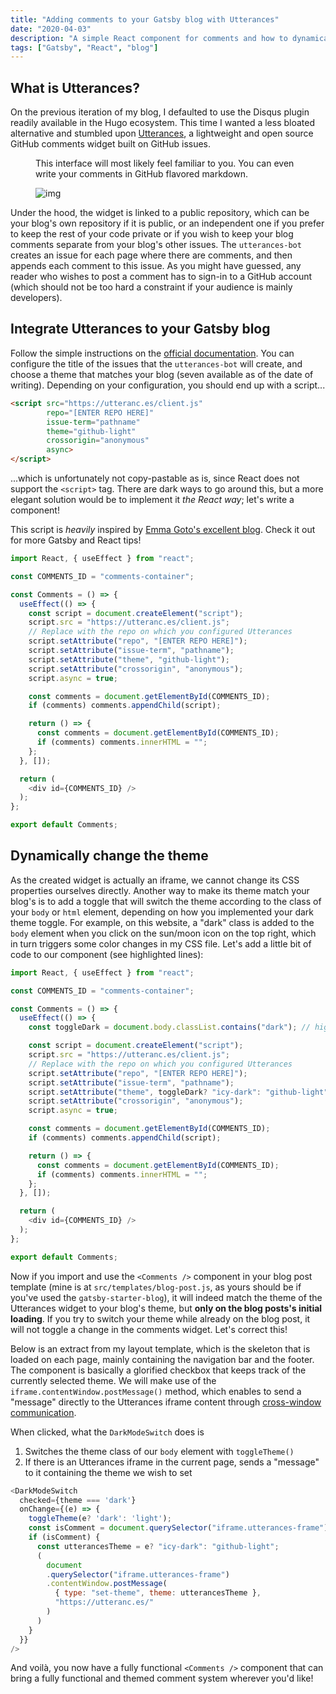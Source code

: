 ```yaml
---
title: "Adding comments to your Gatsby blog with Utterances"
date: "2020-04-03"
description: "A simple React component for comments and how to dynamically change its theme"
tags: ["Gatsby", "React", "blog"]
---
```


<section>

## What is Utterances?

On the previous iteration of my blog, I defaulted to use the Disqus plugin readily available in the Hugo ecosystem. This time I wanted a less bloated alternative and stumbled upon [Utterances](https://utteranc.es), a lightweight and open source GitHub comments widget built on GitHub issues. 

<figure>

<Marginnote id="utterances-preview" tag="p">
  This interface will most likely feel familiar to you. You can even write your comments in GitHub flavored markdown.
</Marginnote>

![img](utterances-preview.png)

</figure>

Under the hood, the widget is linked to a public repository, which can be your blog's own repository if it is public, or an independent one if you prefer to keep the rest of your code private or if you wish to keep your blog comments separate from your blog's other issues. The `utterances-bot` creates an issue for each page where there are comments, and then appends each comment to this issue. As you might have guessed, any reader who wishes to post a comment has to sign-in to a GitHub account (which should not be too hard a constraint if your audience is mainly developers).

</section>

<section>

## Integrate Utterances to your Gatsby blog

Follow the simple instructions on the [official documentation](https://utteranc.es/). You can configure the title of the issues that the `utterances-bot` will create, and choose a theme that matches your blog (seven available as of the date of writing). Depending on your configuration, you should end up with a script...

```html
<script src="https://utteranc.es/client.js"
        repo="[ENTER REPO HERE]"
        issue-term="pathname"
        theme="github-light"
        crossorigin="anonymous"
        async>
</script>
```

...which is unfortunately not copy-pastable as is, since React does not support the `<script>` tag. There are dark ways to go around this, but a more elegant solution would be to implement it _the React way_; let's write a component!

<Marginnote id="comments-component">This script is <em>heavily</em> inspired by <a href="https://www.emgoto.com/gatsby-comments/" target="_blank" rel="noreferrer">Emma Goto's excellent blog</a>. Check it out for more Gatsby and React tips!</Marginnote>

```jsx:title=src/components/comments.js
import React, { useEffect } from "react";

const COMMENTS_ID = "comments-container";

const Comments = () => {
  useEffect(() => {
    const script = document.createElement("script");
    script.src = "https://utteranc.es/client.js";
    // Replace with the repo on which you configured Utterances
    script.setAttribute("repo", "[ENTER REPO HERE]");
    script.setAttribute("issue-term", "pathname");
    script.setAttribute("theme", "github-light");
    script.setAttribute("crossorigin", "anonymous");
    script.async = true;

    const comments = document.getElementById(COMMENTS_ID);
    if (comments) comments.appendChild(script);

    return () => {
      const comments = document.getElementById(COMMENTS_ID);
      if (comments) comments.innerHTML = "";
    };
  }, []);

  return (
    <div id={COMMENTS_ID} />
  );
};

export default Comments;
```
</section>

<section>

## Dynamically change the theme

As the created widget is actually an iframe, we cannot change its CSS properties ourselves directly. Another way to make its theme match your blog's is to add a toggle that will switch the theme according to the class of your `body` or `html` element, depending on how you implemented your dark theme toggle. For example, on this website, a "dark" class is added to the `body` element when you click on the sun/moon icon on the top right, which in turn triggers some color changes in my CSS file. Let's add a little bit of code to our component (see highlighted lines):

```jsx:title=src/components/comments.js
import React, { useEffect } from "react";

const COMMENTS_ID = "comments-container";

const Comments = () => {
  useEffect(() => {
    const toggleDark = document.body.classList.contains("dark"); // highlight-line

    const script = document.createElement("script");
    script.src = "https://utteranc.es/client.js";
    // Replace with the repo on which you configured Utterances
    script.setAttribute("repo", "[ENTER REPO HERE]");
    script.setAttribute("issue-term", "pathname");
    script.setAttribute("theme", toggleDark? "icy-dark": "github-light"); // highlight-line
    script.setAttribute("crossorigin", "anonymous");
    script.async = true;

    const comments = document.getElementById(COMMENTS_ID);
    if (comments) comments.appendChild(script);

    return () => {
      const comments = document.getElementById(COMMENTS_ID);
      if (comments) comments.innerHTML = "";
    };
  }, []);

  return (
    <div id={COMMENTS_ID} />
  );
};

export default Comments;
```

Now if you import and use the `<Comments />` component in your blog post template (mine is at `src/templates/blog-post.js`, as yours should be if you've used the `gatsby-starter-blog`), it will indeed match the theme of the Utterances widget to your blog's theme, but **only on the blog posts's initial loading**. If you try to switch your theme while already on the blog post, it will not toggle a change in the comments widget. Let's correct this!

Below is an extract from my layout template, which is the skeleton that is loaded on each page, mainly containing the navigation bar and the footer. The <DarkModeSwitch /> component is basically a glorified checkbox that keeps track of the currently selected theme. We will make use of the `iframe.contentWindow.postMessage()` method, which enables to send a "message" directly to the Utterances iframe content through [cross-window communication](https://javascript.info/cross-window-communication).

<Marginnote id="dark-mode-switch-component">
  When clicked, what the <code>DarkModeSwitch</code> does is
  <ol>
  <li>Switches the theme class of our <code>body</code> element with <code>toggleTheme()</code></li>
  <li>If there is an Utterances iframe in the current page, sends a "message" to it containing the theme we wish to set</li>
</ol>
</Marginnote>

```jsx:title=src/components/layout.js
<DarkModeSwitch
  checked={theme === 'dark'}
  onChange={(e) => {
    toggleTheme(e? 'dark': 'light');
    const isComment = document.querySelector("iframe.utterances-frame");
    if (isComment) {
      const utterancesTheme = e? "icy-dark": "github-light";
      (
        document
        .querySelector("iframe.utterances-frame")
        .contentWindow.postMessage(
          { type: "set-theme", theme: utterancesTheme },
          "https://utteranc.es/"
        )
      )
    }
  }}
/>
```


And voilà, you now have a fully functional `<Comments />` component that can bring a fully functional and themed comment system wherever you'd like! 

</section>